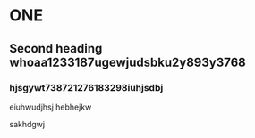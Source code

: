 # ONE

## Second heading whoaa1233187ugewjudsbku2y893y3768
### hjsgywt738721276183298iuhjsdbj
eiuhwudjhsj
hebhejkw

sakhdgwj
